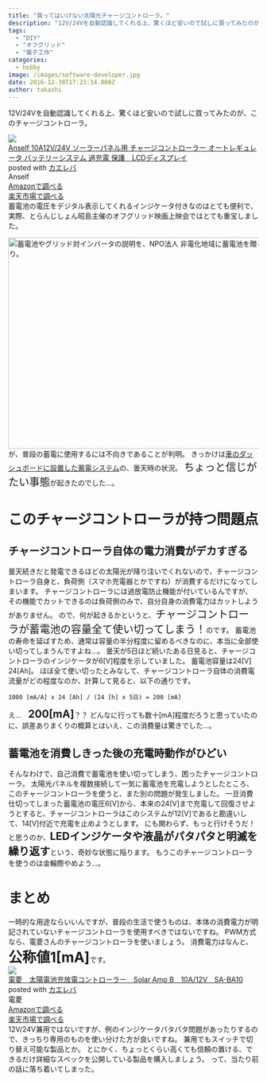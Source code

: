 ```yaml
---
title: "買ってはいけない太陽光チャージコントローラ。"
description: "12V/24Vを自動認識してくれる上、驚くほど安いので試しに買ってみたのが、このチャージコントローラ。Anself 10A12V/24V ソーラーパネル用 チャ..."
tags:
  - "DIY"
  - "オフグリッド"
  - "電子工作"
categories:
  - hobby
image: /images/software-developer.jpg
date: 2016-12-30T17:23:14.000Z
author: takashi
---
```



12V/24Vを自動認識してくれる上、驚くほど安いので試しに買ってみたのが、このチャージコントローラ。
<div class="cstmreba"><div class="kaerebalink-box"><div class="kaerebalink-image"><a href="http://c.af.moshimo.com/af/c/click?a_id=607108&amp;p_id=170&amp;pc_id=185&amp;pl_id=4062&amp;s_v=b5Rz2P0601xu&amp;url=http%3A%2F%2Fwww.amazon.co.jp%2Fexec%2Fobidos%2FASIN%2FB01FVQOH2Y%2Fref%3Dnosim" target="_blank" rel="noopener"><img src="https://images-fe.ssl-images-amazon.com/images/I/51Oq56secfL._SL160_.jpg" style="border: none" /></a><img src="http://i.af.moshimo.com/af/i/impression?a_id=607108&amp;p_id=170&amp;pc_id=185&amp;pl_id=4062" width="1" height="1" style="border:none"></div><div class="kaerebalink-info"><div class="kaerebalink-name"><a href="http://c.af.moshimo.com/af/c/click?a_id=607108&amp;p_id=170&amp;pc_id=185&amp;pl_id=4062&amp;s_v=b5Rz2P0601xu&amp;url=http%3A%2F%2Fwww.amazon.co.jp%2Fexec%2Fobidos%2FASIN%2FB01FVQOH2Y%2Fref%3Dnosim" target="_blank" rel="noopener">Anself 10A12V/24V ソーラーパネル用 チャージコントローラー オートレギュレータ バッテリーシステム 過充電 保護　LCDディスプレイ</a><img src="http://i.af.moshimo.com/af/i/impression?a_id=607108&amp;p_id=170&amp;pc_id=185&amp;pl_id=4062" width="1" height="1" style="border:none"><div class="kaerebalink-powered-date">posted with <a href="http://kaereba.com" rel="nofollow noopener" target="_blank">カエレバ</a></div></div><div class="kaerebalink-detail"> Anself     </div><div class="kaerebalink-link1"><div class="shoplinkamazon"><a href="http://c.af.moshimo.com/af/c/click?a_id=607108&amp;p_id=170&amp;pc_id=185&amp;pl_id=4062&amp;s_v=b5Rz2P0601xu&amp;url=http%3A%2F%2Fwww.amazon.co.jp%2Fgp%2Fsearch%3Fkeywords%3D10A%252012V%252F24V%25E4%25B8%25A1%25E5%25AF%25BE%25E5%25BF%259C%2520%25E3%2582%25BD%25E3%2583%25BC%25E3%2583%25A9%25E3%2583%25BC%25E3%2583%2591%25E3%2583%258D%25E3%2583%25AB%25E7%2594%25A8%25E3%2583%2581%25E3%2583%25A3%25E3%2583%25BC%25E3%2582%25B8%25E3%2582%25B3%25E3%2583%25B3%25E3%2583%2588%25E3%2583%25AD%25E3%2583%25BC%25E3%2583%25A9%26__mk_ja_JP%3D%25E3%2582%25AB%25E3%2582%25BF%25E3%2582%25AB%25E3%2583%258A" target="_blank" rel="noopener">Amazonで調べる</a><img src="http://i.af.moshimo.com/af/i/impression?a_id=607108&amp;p_id=170&amp;pc_id=185&amp;pl_id=4062" width="1" height="1" style="border:none"></div><div class="shoplinkrakuten"><a href="http://c.af.moshimo.com/af/c/click?a_id=607108&amp;p_id=54&amp;pc_id=54&amp;pl_id=616&amp;s_v=b5Rz2P0601xu&amp;url=http%3A%2F%2Fsearch.rakuten.co.jp%2Fsearch%2Fmall%2F10A%252012V%252F24V%25E4%25B8%25A1%25E5%25AF%25BE%25E5%25BF%259C%2520%25E3%2582%25BD%25E3%2583%25BC%25E3%2583%25A9%25E3%2583%25BC%25E3%2583%2591%25E3%2583%258D%25E3%2583%25AB%25E7%2594%25A8%25E3%2583%2581%25E3%2583%25A3%25E3%2583%25BC%25E3%2582%25B8%25E3%2582%25B3%25E3%2583%25B3%25E3%2583%2588%25E3%2583%25AD%25E3%2583%25BC%25E3%2583%25A9%2F-%2Ff.1-p.1-s.1-sf.0-st.A-v.2%3Fx%3D0" target="_blank" rel="noopener">楽天市場で調べる</a><img src="http://i.af.moshimo.com/af/i/impression?a_id=607108&amp;p_id=54&amp;pc_id=54&amp;pl_id=616" width="1" height="1" style="border:none"></div></div></div><div class="booklink-footer"></div></div></div>
蓄電池の電圧をデジタル表示してくれるインジケータ付きなのはとても便利で、実際、とらんじしょん昭島主催のオフグリッド映画上映会ではとても重宝しました。

<a data-flickr-embed="true" data-footer="true" href="https://www.flickr.com/photos/29110932@N07/30153190701/in/album-72157675024942155/" title="蓄電池やグリッド対インバータの説明を、NPO法人 非電化地域に蓄電池を贈る会 代表鈴木さんより。"><img src="https://c6.staticflickr.com/6/5289/30153190701_7f8e7b222c_z.jpg" width="640" height="425" alt="蓄電池やグリッド対インバータの説明を、NPO法人 非電化地域に蓄電池を贈る会 代表鈴木さんより。"></a>
が、普段の蓄電に使用するには不向きであることが判明。
きっかけは<a href="http://blog.rinka-blossom.com/che-nodatusiyubodoha-tai-yang-guang-fa-dian-nizui-shi/">車のダッシュボードに設置した蓄電システム</a>の、曇天時の状況。
<span style="font-size:1.5em">ちょっと信じがたい事態</span>が起きたのでした…。
<h1>このチャージコントローラが持つ問題点</h1>
<h2>チャージコントローラ自体の電力消費がデカすぎる</h2>
曇天続きだと発電できるほどの太陽光が降り注いでくれないので、チャージコントローラ自身と、負荷側（スマホ充電器とかですね）が消費するだけになってしまいます。
チャージコントローラには過放電防止機能が付いているんですが、その機能でカットできるのは負荷側のみで、自分自身の消費電力はカットしようがありません。
ので、何が起きるかというと、<span style="font-size:1.5em">チャージコントローラが蓄電池の容量全て使い切ってしまう！</span>のです。
蓄電池の寿命を延ばすため、通常は容量の半分程度に留めるべきなのに、本当に全部使い切ってしまうんですよね…。
曇天が5日ほど続いたある日見ると、チャージコントローラのインジケータが6[V]程度を示していました。
蓄電池容量は24[V] 24[Ah]。
ほぼ全て使い切ったとみなして、チャージコントローラ自体の消費電流量がどの程度なのか、計算して見ると、以下の通りです。
<pre><code>1000 [mA/A] x 24 [Ah] / (24 [h] x 5日) = 200 [mA]
</code></pre>
え…　<strong style="font-size:1.5em">200[mA]</strong>？？
どんなに行っても数十[mA]程度だろうと思っていたのに、誤差ありまくりの概算とはいえ、この消費量は驚きでした…。
<h2>蓄電池を消費しきった後の充電時動作がひどい</h2>
そんなわけで、自己消費で蓄電池を使い切ってしまう、困ったチャージコントローラ。
太陽光パネルを複数接続して一気に蓄電池を充電しようとしたところ、このチャージコントローラを使うと、また別の問題が発生しました。
一旦消費仕切ってしまった蓄電池の電圧6[V]から、本来の24[V]まで充電して回復させようとすると、チャージコントローラはこのシステムが12[V]であると勘違いして、14[V]付近で充電を止めようとします。
にも関わらず、もっと行けそうだ！と思うのか、<strong style="font-size:1.5em">LEDインジケータや液晶がパタパタと明滅を繰り返す</strong>という、奇妙な状態に陥ります。
もうこのチャージコントローラを使うのは金輪際やめよう…。
<h1>まとめ</h1>
一時的な用途ならいいんですが、普段の生活で使うものは、本体の消費電力が明記されていないチャージコントローラを使用すべきではないですね。
PWM方式なら、電菱さんのチャージコントローラを使いましょう。
消費電力はなんと、<strong style="font-size:2em">公称値1[mA]</strong>です。
<div class="cstmreba"><div class="kaerebalink-box"><div class="kaerebalink-image"><a href="http://c.af.moshimo.com/af/c/click?a_id=607108&amp;p_id=170&amp;pc_id=185&amp;pl_id=4062&amp;s_v=b5Rz2P0601xu&amp;url=http%3A%2F%2Fwww.amazon.co.jp%2Fexec%2Fobidos%2FASIN%2FB00C74LVAU%2Fref%3Dnosim" target="_blank" rel="noopener"><img src="https://images-fe.ssl-images-amazon.com/images/I/51Mo4Zme35L._SL160_.jpg" style="border: none" /></a><img src="http://i.af.moshimo.com/af/i/impression?a_id=607108&amp;p_id=170&amp;pc_id=185&amp;pl_id=4062" width="1" height="1" style="border:none"></div><div class="kaerebalink-info"><div class="kaerebalink-name"><a href="http://c.af.moshimo.com/af/c/click?a_id=607108&amp;p_id=170&amp;pc_id=185&amp;pl_id=4062&amp;s_v=b5Rz2P0601xu&amp;url=http%3A%2F%2Fwww.amazon.co.jp%2Fexec%2Fobidos%2FASIN%2FB00C74LVAU%2Fref%3Dnosim" target="_blank" rel="noopener">電菱　太陽電池充放電コントローラー　Solar Amp B　10A/12V　SA-BA10</a><img src="http://i.af.moshimo.com/af/i/impression?a_id=607108&amp;p_id=170&amp;pc_id=185&amp;pl_id=4062" width="1" height="1" style="border:none"><div class="kaerebalink-powered-date">posted with <a href="http://kaereba.com" rel="nofollow noopener" target="_blank">カエレバ</a></div></div><div class="kaerebalink-detail"> 電菱     </div><div class="kaerebalink-link1"><div class="shoplinkamazon"><a href="http://c.af.moshimo.com/af/c/click?a_id=607108&amp;p_id=170&amp;pc_id=185&amp;pl_id=4062&amp;s_v=b5Rz2P0601xu&amp;url=http%3A%2F%2Fwww.amazon.co.jp%2Fgp%2Fsearch%3Fkeywords%3D%25E9%259B%25BB%25E8%258F%25B1%25E3%2580%2580%25E5%25A4%25AA%25E9%2599%25BD%25E9%259B%25BB%25E6%25B1%25A0%25E5%2585%2585%25E6%2594%25BE%25E9%259B%25BB%25E3%2582%25B3%25E3%2583%25B3%25E3%2583%2588%25E3%2583%25AD%25E3%2583%25BC%25E3%2583%25A9%25E3%2583%25BC%25E3%2580%2580Solar%2520Amp%2520B%25E3%2580%258010A%252F12V%25E3%2580%2580SA-BA10%26__mk_ja_JP%3D%25E3%2582%25AB%25E3%2582%25BF%25E3%2582%25AB%25E3%2583%258A" target="_blank" rel="noopener">Amazonで調べる</a><img src="http://i.af.moshimo.com/af/i/impression?a_id=607108&amp;p_id=170&amp;pc_id=185&amp;pl_id=4062" width="1" height="1" style="border:none"></div><div class="shoplinkrakuten"><a href="http://c.af.moshimo.com/af/c/click?a_id=607108&amp;p_id=54&amp;pc_id=54&amp;pl_id=616&amp;s_v=b5Rz2P0601xu&amp;url=http%3A%2F%2Fsearch.rakuten.co.jp%2Fsearch%2Fmall%2F%25E9%259B%25BB%25E8%258F%25B1%25E3%2580%2580%25E5%25A4%25AA%25E9%2599%25BD%25E9%259B%25BB%25E6%25B1%25A0%25E5%2585%2585%25E6%2594%25BE%25E9%259B%25BB%25E3%2582%25B3%25E3%2583%25B3%25E3%2583%2588%25E3%2583%25AD%25E3%2583%25BC%25E3%2583%25A9%25E3%2583%25BC%25E3%2580%2580Solar%2520Amp%2520B%25E3%2580%258010A%252F12V%25E3%2580%2580SA-BA10%2F-%2Ff.1-p.1-s.1-sf.0-st.A-v.2%3Fx%3D0" target="_blank" rel="noopener">楽天市場で調べる</a><img src="http://i.af.moshimo.com/af/i/impression?a_id=607108&amp;p_id=54&amp;pc_id=54&amp;pl_id=616" width="1" height="1" style="border:none"></div></div></div><div class="booklink-footer"></div></div></div>
12V/24V兼用ではないですが、例のインジケータパタパタ問題があったりするので、きっちり専用のものを使い分けた方が良いですね。
兼用でもスイッチで切り替え可能な製品とか。
とにかく、ちょっとくらい高くても信頼の置ける、できるだけ詳細なスペックを公開している製品を購入しましょう。
って、当たり前の話に落ち着いてしまった。